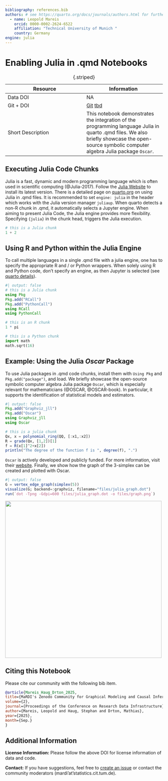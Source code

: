 ```yaml
---
bibliography: references.bib 
authors: # see https://quarto.org/docs/journals/authors.html for further options
  - name: Leopold Mareis
    orcid: 0000-0002-2624-6522
    affiliation: "Technical University of Munich "
    country: Germany
engine: julia
---
```


# Enabling Julia in .qmd Notebooks

| Resource | Information |
|------------------------------------|------------------------------------|
| Data DOI | NA |
| Git + DOI | [Git](tbd) [tbd](tbd) |
| Short Description | This notebook demonstrates the integration of the programming language Julia in quarto .qmd files. We also briefly showcase the open-source symbolic computer algebra Julia package `Oscar`. |

: {.striped}

## Executing Julia Code Chunks

Julia is a fast, dynamic and modern programming language which is often used in scientific computing (@Julia-2017). Follow the [Julia Website](https://julialang.org/install/) to install its latest version. There is a detailed page on [quarto.org](https://quarto.org/docs/computations/julia.html) on using Julia in .qmd files. It is recommended to set `engine: julia` in the header which works with the Julia version manager `juliaup`. When quarto detects a non-R chunk in .qmd, it automatically selects a Jupyter engine. When aiming to present Julia Code, the Julia engine provides more flexibility. Specifying `{julia}` in the chunk head, triggers the Julia execution.

```julia
# this is a Julia chunk
1 + 2
```

## Using R and Python within the Julia Engine

To call multiple languages in a single .qmd file with a julia engine, one has to specify the appropriate R and / or Python wrappers. When solely using R and Python code, don't specify an engine, as then Jupyter is selected (see [quarto details](https://quarto.org/docs/computations/execution-options.html#engine-binding)).

```julia
#| output: false
# this is a Julia chunk
using Pkg 
Pkg.add("RCall")
Pkg.add("PythonCall")
using RCall
using PythonCall
```

```r
# this is an R chunk
1 * pi
```

```python
# this is a Python chunk
import math
math.sqrt(16)
```

## Example: Using the Julia *Oscar* Package

To use Julia packages in .qmd code chunks, install them with `Using Pkg` and `Pkg.add("package")`, and load. We briefly showcase the open-source symbolic computer algebra Julia package `Oscar`, which is especially relevant for mathematicians (@OSCAR, @OSCAR-book). In particular, it supports the identification of statistical models and estimators.

```julia
#| output: false
Pkg.add("Graphviz_jll")
Pkg.add("Oscar")
using Graphviz_jll
using Oscar
```

```julia
# this is a julia chunk
Qx, x = polynomial_ring(QQ, [:x1,:x2])
R = grade(Qx, [1,2])[1]
f = R(x[1]^2+x[2])
println("The degree of the function f is ", degree(f), ".")
```

`Oscar` is actively developed and publicly funded. For more information, visit their [website](https://docs.oscar-system.org/stable/). Finally, we show how the graph of the 3-simplex can be created and plotted with Oscar.

```julia
#| output: false
G = vertex_edge_graph(simplex(5))
visualize(G; backend=:graphviz, filename="files/julia_graph.dot")
run(`dot -Tpng -Gdpi=600 files/julia_graph.dot -o files/graph.png`)
```

![](files/graph.png){width="500"}

## Citing this Notebook {.unnumbered}

Please cite our community with the following bib item.

``` bibtex
@article{Mareis_Haug_Drton_2025,
title={MaRDI's Zenodo Community for Graphical Modeling and Causal Inference},
volume={2},
journal={Proceedings of the Conference on Research Data Infrastructure},
author={Mareis, Leopold and Haug, Stephan and Drton, Mathias},
year={2025},
month={Sep.}
}
```

## Additional Information {.unnumbered}

**License Information:** Please follow the above DOI for license information of data and code.

**Contact:** If you have suggestions, feel free to [create an issue](tbd) or contact the community moderators (mardi'at'statistics.cit.tum.de).
